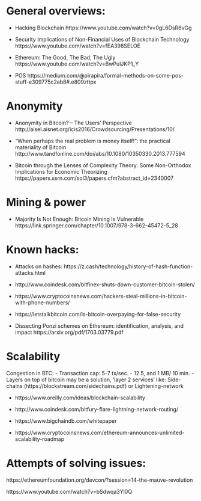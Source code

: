 

# General overviews:

- Hacking Blockchain https://www.youtube.com/watch?v=0gL6DsR6vGg

- Security Implications of Non-Financial Uses of Blockchain Technology  https://www.youtube.com/watch?v=fEA398SELOE
 
- Ethereum: The Good, The Bad, The Ugly https://www.youtube.com/watch?v=BwPulJKP1_Y

- POS https://medium.com/@pirapira/formal-methods-on-some-pos-stuff-e309775c2ab8#.e809zttpx


# Anonymity

- Anonymity in Bitcoin? – The Users’ Perspective http://aisel.aisnet.org/icis2016/Crowdsourcing/Presentations/10/

- “When perhaps the real problem is money itself!”: the practical materiality of Bitcoin http://www.tandfonline.com/doi/abs/10.1080/10350330.2013.777594

- Bitcoin through the Lenses of Complexity Theory: Some Non-Orthodox Implications for Economic Theorizing  https://papers.ssrn.com/sol3/papers.cfm?abstract_id=2340007



# Mining & power

- Majority Is Not Enough: Bitcoin Mining Is Vulnerable https://link.springer.com/chapter/10.1007/978-3-662-45472-5_28


# Known hacks:

- Attacks on hashes: https://z.cash/technology/history-of-hash-function-attacks.html

- http://www.coindesk.com/bitfinex-shuts-down-customer-bitcoin-stolen/

- https://www.cryptocoinsnews.com/hackers-steal-millions-in-bitcoin-with-phone-numbers/

- https://letstalkbitcoin.com/is-bitcoin-overpaying-for-false-security

- Dissecting Ponzi schemes on Ethereum: identification, analysis, and impact https://arxiv.org/pdf/1703.03779.pdf



# Scalability

Congestion in BTC:
- Transaction cap: 5-7 tx/sec. - 12.5, and 1 MB/ 10 min.
- Layers on top of bitcoin may be a solution, 'layer 2 services' like: Side-chains (https://blockstream.com/sidechains.pdf) or Lightening-network


- https://www.oreilly.com/ideas/blockchain-scalability

- http://www.coindesk.com/bitfury-flare-lightning-network-routing/

- https://www.bigchaindb.com/whitepaper 

- https://www.cryptocoinsnews.com/ethereum-announces-unlimited-scalability-roadmap

 

# Attempts of solving issues:

https://ethereumfoundation.org/devcon/?session=14-the-mauve-revolution

https://www.youtube.com/watch?v=bSdwqa3Yl0Q




